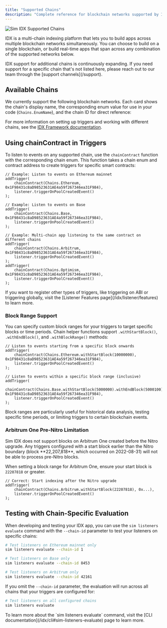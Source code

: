 ```yaml
---
title: "Supported Chains"
description: "Complete reference for blockchain networks supported by IDX, including chain enums, IDs, and usage in triggers and evaluation"
---
```



<img src="/images/evm/Chains.svg" alt="Sim IDX Supported Chains" className="w-full mx-auto" />

IDX is a multi-chain indexing platform that lets you to build apps across multiple blockchain networks simultaneously.
You can choose to build on a single blockchain, or build real-time apps that span across any combination of the supported networks below.

<Note>
  IDX support for additional chains is continuously expanding. If you need support for a specific chain that's not listed here, please reach out to our team through the [support channels](/support).
</Note>

## Available Chains

We currently support the following blockchain networks. Each card shows the chain's display name, the corresponding enum value for use in your code (`Chains.EnumName`), and the chain ID for direct reference:

<EVMSupportedChains />

For more information on setting up triggers and working with different chains, see the [IDX Framework documentation](/idx/listener).

## Using chainContract in Triggers

To listen to events on any supported chain, use the `chainContract` function with the corresponding chain enum. This function takes a chain enum and contract address to create triggers for specific smart contracts:

```solidity
// Example: Listen to events on Ethereum mainnet
addTrigger(
    chainContract(Chains.Ethereum, 0x1F98431c8aD98523631AE4a59f267346ea31F984), 
    listener.triggerOnPoolCreatedEvent()
);

// Example: Listen to events on Base
addTrigger(
    chainContract(Chains.Base, 0x1F98431c8aD98523631AE4a59f267346ea31F984), 
    listener.triggerOnPoolCreatedEvent()
);

// Example: Multi-chain app listening to the same contract on different chains
addTrigger(
    chainContract(Chains.Arbitrum, 0x1F98431c8aD98523631AE4a59f267346ea31F984), 
    listener.triggerOnPoolCreatedEvent()
);
addTrigger(
    chainContract(Chains.Optimism, 0x1F98431c8aD98523631AE4a59f267346ea31F984), 
    listener.triggerOnPoolCreatedEvent()
);
```

<Note>
If you want to register other types of triggers, like triggering on ABI or triggering globally, visit the [Listener Features page](/idx/listener/features) to learn more.
</Note>

### Block Range Support

You can specify custom block ranges for your triggers to target specific blocks or time periods. Chain helper functions support `.withStartBlock()`, `.withEndBlock()`, and `.withBlockRange()` methods:

```solidity
// Listen to events starting from a specific block onwards
addTrigger(
    chainContract(Chains.Ethereum.withStartBlock(10000000), 0x1F98431c8aD98523631AE4a59f267346ea31F984), 
    listener.triggerOnPoolCreatedEvent()
);

// Listen to events within a specific block range (inclusive)
addTrigger(
    chainContract(Chains.Base.withStartBlock(5000000).withEndBlock(5000100), 0x1F98431c8aD98523631AE4a59f267346ea31F984), 
    listener.triggerOnPoolCreatedEvent()
);
```

Block ranges are particularly useful for historical data analysis, testing specific time periods, or limiting triggers to certain blockchain events.

### Arbitrum One Pre-Nitro Limitation

<Warning>
Sim IDX does not support blocks on Arbitrum One created before the Nitro upgrade. Any triggers configured with a start block earlier than the Nitro boundary (block **22,207,818**, which occurred on 2022-08-31) will not be able to process pre-Nitro blocks.
</Warning>

When setting a block range for Arbitrum One, ensure your start block is `22207818` or greater.

```solidity Correct Usage
// Correct: Start indexing after the Nitro upgrade
addTrigger(
    chainContract(Chains.Arbitrum.withStartBlock(22207818), 0x...), 
    listener.triggerOnPoolCreatedEvent()
);
```

## Testing with Chain-Specific Evaluation

When developing and testing your IDX app, you can use the `sim listeners evaluate` command with the `--chain-id` parameter to test your listeners on specific chains:

```bash
# Test listeners on Ethereum mainnet only
sim listeners evaluate --chain-id 1

# Test listeners on Base only  
sim listeners evaluate --chain-id 8453

# Test listeners on Arbitrum only
sim listeners evaluate --chain-id 42161
```

If you omit the `--chain-id` parameter, the evaluation will run across all chains that your triggers are configured for:

```bash
# Test listeners on all configured chains
sim listeners evaluate
```

<Note>
To learn more about the `sim listeners evaluate` command, visit the [CLI documentation](/idx/cli#sim-listeners-evaluate) page to learn more.
</Note>
